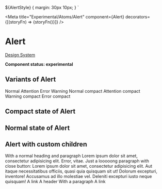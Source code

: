 
  ${AlertStyle} {
    margin: 30px 10px;
  }
`

<Meta
  title="Experimental/Atoms/Alert"
  component={Alert}
  decorators={[(storyFn) => <Decorator>{storyFn()}</Decorator>]}
/>

# Alert

[Design System](https://designsystem.amsterdam.nl/7awj1hc9f/p/901ede-alert)

**Component status: experimental**

## Variants of Alert

<Preview>
  <Story name="Variants">
    <React.Fragment>
      <Alert>Normal</Alert>
      <Alert level="attention">Attention</Alert>
      <Alert level="error">Error</Alert>
      <Alert level="warning">Warning</Alert>
      <Alert compact>Normal compact</Alert>
      <Alert compact level="attention">
        Attention compact
      </Alert>
      <Alert compact level="warning">
        Warning compact
      </Alert>
      <Alert compact level="error">
        Error compact
      </Alert>
    </React.Fragment>
  </Story>
</Preview>

## Compact state of Alert

<Preview>
  <Story name="Compact State">
    <React.Fragment>
      <Alert
        content="Lorem ipsum dolor sit amet, consectetur adipisicing elit. Error, vitae."
        compact
      />
      <Alert
        content="Lorem ipsum dolor sit amet, consectetur adipisicing elit. Error, vitae."
        compact
        dismissible
        level="attention"
      />
      <Alert heading="Only heading with button" compact level="warning" />
      <Alert
        content="Lorem ipsum dolor sit amet, consectetur adipisicing elit. Error, vitae."
        compact
        dismissible
        level="error"
        heading="With heading, content and button"
      />
    </React.Fragment>
  </Story>
</Preview>

## Normal state of Alert

<Preview>
  <Story name="Normal State">
    <React.Fragment>
      <Alert
        level="normal"
        heading="With a heading and content"
        content="Lorem ipsum dolor sit amet, consectetur adipisicing elit. Error, vitae."
      />
      <Alert
        dismissible
        level="attention"
        content="Without header, with close button"
      />
      <Alert
        dismissible
        level="warning"
        heading="With a heading, content and close button"
        content="Lorem ipsum dolor sit amet, consectetur adipisicing elit. Error, vitae."
      />
      <Alert
        dismissible
        level="error"
        heading="With a heading, content and close button"
        content="Lorem ipsum dolor sit amet, consectetur adipisicing elit. Error, vitae."
      />
    </React.Fragment>
  </Story>
</Preview>

## Alert with custom children

<Preview>
  <Story name="With Custom Children">
    <React.Fragment>
      <Alert level="warning" dismissible>
        <Heading>With a normal heading and paragraph</Heading>
        <Paragraph>
          Lorem ipsum dolor sit amet, consectetur adipisicing elit. Error,
          vitae.
        </Paragraph>
      </Alert>
      <Alert level="normal">
        <SocialButtons />
      </Alert>
      <Alert level="attention" dismissible>
        <Paragraph>
          Just a looooong paragraph with close button: Lorem ipsum dolor sit
          amet, consectetur adipisicing elit. Aut itaque necessitatibus
          officiis, quasi quia quisquam sit ut! Dolorum excepturi, inventore!
          Accusamus ad illo molestiae vel. Deleniti excepturi iusto neque
          quisquam!
        </Paragraph>
        <Link onDarkBackground href="/" variant="with-chevron">
          A link
        </Link>
      </Alert>
      <Alert level="error" dismissible>
        <Heading as="h3">A header</Heading>
        <Paragraph>With a paragraph</Paragraph>
        <Link onDarkBackground href="/" variant="with-chevron">
          A link
        </Link>
      </Alert>
    </React.Fragment>
  </Story>
</Preview>
